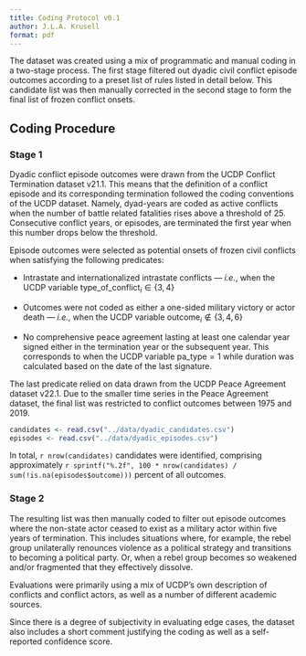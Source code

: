 ```yaml
---
title: Coding Protocol v0.1
author: J.L.A. Krusell
format: pdf
---
```


The dataset was created using a mix of programmatic and manual coding in a two-stage process. The first stage filtered out dyadic civil conflict episode outcomes according to a preset list of rules listed in detail below. This candidate list was then manually corrected in the second stage to form the final list of frozen conflict onsets.

## Coding Procedure

### Stage 1

Dyadic conflict episode outcomes were drawn from the UCDP Conflict Termination dataset v21.1. This means that the definition of a conflict episode and its corresponding termination followed the coding conventions of the UCDP dataset. Namely, dyad-years are coded as active conflicts when the number of battle related fatalities rises above a threshold of 25. Consecutive conflict years, or episodes, are terminated the first year when this number drops below the threshold.

Episode outcomes were selected as potential onsets of frozen civil conflicts when satisfying the following predicates:

- Intrastate and internationalized intrastate conflicts --- *i.e.*, when the UCDP variable $\text{type\_of\_conflict}_i \in \{ 3, 4 \}$

- Outcomes were not coded as either a one-sided military victory or actor death --- *i.e.*, when the UCDP variable $\text{outcome}_i \notin \{ 3, 4, 6 \}$

- No comprehensive peace agreement lasting at least one calendar year signed either in the termination year or the subsequent year. This corresponds to when the UCDP variable $\text{pa\_type} = 1$ while duration was calculated based on the date of the last signature.

The last predicate relied on data drawn from the UCDP Peace Agreement dataset v22.1. Due to the smaller time series in the Peace Agreement dataset, the final list was restricted to conflict outcomes between 1975 and 2019.

```r
candidates <- read.csv("../data/dyadic_candidates.csv")
episodes <- read.csv("../data/dyadic_episodes.csv")
```

In total, `r nrow(candidates)` candidates were identified, comprising approximately
`r sprintf("%.2f", 100 * nrow(candidates) / sum(!is.na(episodes$outcome)))` percent of all outcomes.

### Stage 2

The resulting list was then manually coded to filter out episode outcomes where the non-state actor ceased to exist as a military actor within five years of termination. This includes situations where, for example, the rebel group unilaterally renounces violence as a political strategy and transitions to becoming a political party. Or, when a rebel group becomes so weakened and/or fragmented that they effectively dissolve.

Evaluations were primarily using a mix of UCDP's own description of conflicts and conflict actors, as well as a number of different academic sources.

Since there is a degree of subjectivity in evaluating edge cases, the dataset also includes a short comment justifying the coding as well as a self-reported confidence score.
